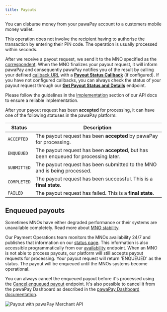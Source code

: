 ```yaml
---
title: Payouts
---
```


You can disburse money from your pawaPay account to a customers mobile money wallet.

This operation does not involve the recipient having to authorise the transaction by entering their PIN code. The operation is usually processed within seconds.

After we receive a payout request, we send it to the MNO specified as the [correspondent](#section/Using-the-API/Correspondents). 
When the MNO finalizes your payout request, it will inform pawaPay and consequently pawaPay notifies you of the result by calling your defined [callback URL](#section/Using-the-API/Callback-URLs) with a **[Payout Status Callback](/#operation/payoutWebhook)** (if configured). 
If you have not configured callbacks, you can always check the status of your payout request through our **[Get Payout Status and Details](/#operation/getPayout)** endpoint. 

<Info>Please follow the guidelines in the [Implementation](#section/Implementation) section of our API docs to ensure a reliable implementation.</Info>

After your payout request has been **accepted** for processing, it can have one of the following statuses in the pawaPay platform:

Status | Description
-------|------------
`ACCEPTED` | The payout request has been **accepted** by pawaPay for processing.
`ENQUEUED` | The payout request has been **accepted**, but has been enqueued for processing later.
`SUBMITTED` | The payout request has been submitted to the MNO and is being processed.
`COMPLETED` | The payout request has been successful. This is a **final state**.
`FAILED` | The payout request has failed. This is a **final state**. 

## Enqueued payouts

Sometimes MNOs have either degraded performance or their systems are unavailable completely.
Read more about [MNO stability](#section/Implementation/MNO-stability).

Our Payment Operations team monitors the MNOs availability 24/7 and publishes that information on our [status page](https://status.pawapay.cloud/). 
This information is also accessible programmatically from our [availability](#operation/availability) endpoint.
When an MNO is not able to process payouts, our platform will still accepts payout requests for processing. 
Your payout request will return 'ENQUEUED' as the status.
The payout will be enqueued until the MNOs systems become operational.

You can always cancel the enqueued payout before it's processed using the [Cancel enqueued payout](#operation/payoutsFailEnqueued) endpoint. 
It's also possible to cancel it from the pawaPay Dashboard as described in the [pawaPay Dashboard documentation](https://pawapay.document360.io/docs/cancel-enqueued-payout).

<Frame>
    <img class="screenshot" src="/images/aypayout_flow.jpg" alt="Payout with pawaPay Merchant API" />
</Frame>